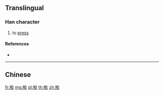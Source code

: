 {{character info/new}}
{{also|撳}}
==Translingual==

===Han character===
{{Han char|rn=64|rad=手|as=09|sn=12|four=|canj=QCNO,XQCNO|ids=⿲扌钅欠}}

# to [[press]]

====References====
* {{Han ref|kx=0445.341|hdz=31918.040|uh=63FF|ud=25599}}

----

==Chinese==
{{zh-see|撳}}

[[fr:揿]]
[[mg:揿]]
[[pl:揿]]
[[th:揿]]
[[zh:揿]]